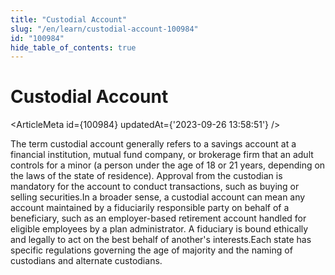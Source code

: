 ```yaml
---
title: "Custodial Account"
slug: "/en/learn/custodial-account-100984"
id: "100984"
hide_table_of_contents: true
---
```



# Custodial Account

<ArticleMeta id={100984} updatedAt={'2023-09-26 13:58:51'} />
<div className='border-solid border-b border-t-0 my-4 border-[var(--ifm-color-gray-300)]' />

The term custodial account generally refers to a savings account at a financial institution, mutual fund company, or brokerage firm that an adult controls for a minor (a person under the age of 18 or 21 years, depending on the laws of the state of residence). Approval from the custodian is mandatory for the account to conduct transactions, such as buying or selling securities.In a broader sense, a custodial account can mean any account maintained by a fiduciarily responsible party on behalf of a beneficiary, such as an employer-based retirement account handled for eligible employees by a plan administrator. A fiduciary is bound ethically and legally to act on the best behalf of another's interests.Each state has specific regulations governing the age of majority and the naming of custodians and alternate custodians.
